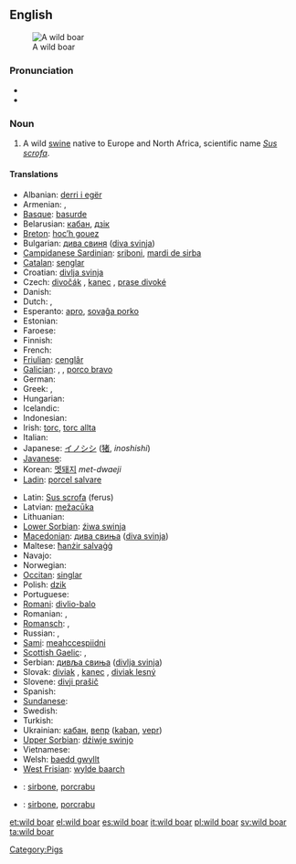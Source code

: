 {{wikipedia}}
==English==
[[Image:Zwijntje.JPG|thumb|A wild boar]]

===Pronunciation===
* {{IPA|/ˈwaɪldˈbɔʊɽ/}}
* {{audio|en-uk-wild boar.ogg|Audio (UK)}}

===Noun===
{{en-noun|sg=[[wild]] [[boar]]}}

# A wild [[swine]] native to Europe and North Africa, scientific name ''[[Sus scrofa]]''.

====Translations====
{{trans-top|''Sus scrofa''}}
* Albanian: [[derri i egër]]
* Armenian: {{t-|hy|վայրի խոզ|tr=vayri xoz}}, {{t-|hy|վարազ|tr=varaz}}
* [[Basque]]: [[basurde]]
* Belarusian: [[кабан]], [[дзік]]
* [[Breton]]: [[hoc’h gouez]]
* Bulgarian: [[дива свиня]] ([[diva svinja]])
* [[Campidanese Sardinian]]: [[sriboni]], [[mardi de sirba]]
* [[Catalan]]: [[senglar]]
* Croatian: [[divlja svinja]]
* Czech: [[divočák]] {{m}}, [[kanec]] {{m}}, [[prase divoké]]
* Danish: {{t-|da|vildsvin}}
* Dutch: {{t+|nl|everzwijn|n}}, {{t+|nl|wild zwijn|n}}
* Esperanto: [[apro]], [[sovaĝa porko]]
* Estonian: {{t-|et|metssiga}}
* Faroese: {{t|fo|villsvín}}
* Finnish: {{t-|fi|villisika}}
* French: {{t+|fr|sanglier|m}}
* [[Friulian]]: [[cenglâr]]
* [[Galician]]: {{t+|gl|xabaril|m|xs=Galician}}, {{t-|gl|xabarín|m|xs=Galician}}, [[porco bravo]] {{m}}
* German: {{t+|de|Wildschwein|n}}
* Greek: {{t+|el|αγριογούρουνο|n|tr=agriogοúrοuno}}, {{t+|el|αγριόχοιρος|m|tr=agrióchoiros}}
* Hungarian: {{t+|hu|vaddisznó}}
* Icelandic: {{t-|is|villisvín}}
* Indonesian: {{t-|id|babi hutan|xs=Indonesian}}
* Irish: [[torc]], [[torc allta]]
* Italian: {{t+|it|cinghiale|m}}
* Japanese: [[イノシシ]] ([[猪]], ''inoshishi'')
* [[Javanese]]: {{t-|jv|celeng|xs=Javanese}}
* Korean: [[멧돼지]] ''met-dwaeji''
* [[Ladin]]: [[porcel salvare]]
{{trans-mid}}
* Latin: [[Sus scrofa]] (ferus)
* Latvian: [[mežacūka]]
* Lithuanian: {{t+|lt|šernas|xs=Lithuanian}}
* [[Lower Sorbian]]: [[źiwa swinja]]
* [[Macedonian]]: [[дива свиња]] ([[diva svinja]])
* Maltese: [[ħanżir salvaġġ]]
* Navajo: {{tø|nv|bisóodi ałchiní}}
* Norwegian: {{t+|no|villsvin}}
* [[Occitan]]: [[singlar]]
* Polish: [[dzik]] '' ''
* Portuguese: {{t+|pt|javali}}
* [[Romani]]: [[divlio-balo]] {{m}}
* Romanian: {{t-|ro|mistreţ}}, {{t-|ro|vier}}
* [[Romansch]]: {{t|rm|ver|m}}, {{t|rm|portg selvadi|m}}
* Russian: {{t+|ru|кабан|m|tr=kabán}}, {{t+|ru|вепрь|m|tr=vépr'}}
* [[Sami]]: [[meahccespiidni]]
* [[Scottish Gaelic]]: {{t-|gd|torc allaidh|m|xs=Scottish Gaelic}}, {{t-|gd|torc fiadhaich|m|xs=Scottish Gaelic}}
* Serbian: [[дивљa свиња]] ([[divlja svinja]])
* Slovak: [[diviak]] {{m}}, [[kanec]] {{m}}, [[diviak lesný]]
* Slovene: [[divji prašič]]
* Spanish: {{t+|es|jabalí|m}}
* [[Sundanese]]: {{t+|su|bagong|xs=Sundanese}}
* Swedish: {{t+|sv|vildsvin}}
* Turkish: {{t+|tr|yaban domuzu}}
* Ukrainian: [[кабан]], [[вепр]] ([[kaban]], [[vepr]])
* [[Upper Sorbian]]: [[dźiwje swinjo]]
* Vietnamese: {{t+|vi|lợn rừng|xs=Vietnamese}}
* Welsh: [[baedd gwyllt]]
* [[West Frisian]]: [[wylde baarch]]
{{trans-bottom}}

{{checktrans-top}}
* {{ttbc|Gallurese Sardinian}}: [[sirbone]], [[porcrabu]] {{m}}
{{trans-mid}}
* {{ttbc|Sassarese Sardinian}}: [[sirbone]], [[porcrabu]] {{m}}
{{trans-bottom}}

{{commons}}

[[Category:Pigs]]

[[et:wild boar]]
[[el:wild boar]]
[[es:wild boar]]
[[it:wild boar]]
[[pl:wild boar]]
[[sv:wild boar]]
[[ta:wild boar]]